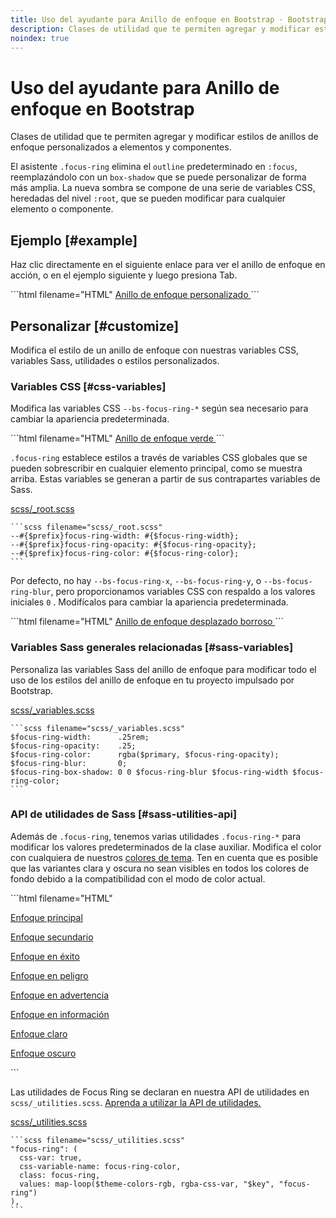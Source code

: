 ```yaml
---
title: Uso del ayudante para Anillo de enfoque en Bootstrap · Bootstrap en Español v5.3
description: Clases de utilidad que te permiten agregar y modificar estilos de anillos de enfoque personalizados a elementos y componentes.
noindex: true
---
```


# Uso del ayudante para Anillo de enfoque en Bootstrap

Clases de utilidad que te permiten agregar y modificar estilos de anillos de enfoque personalizados a elementos y componentes.

<MainBanner />

El asistente `.focus-ring` elimina el `outline` predeterminado en `:focus`, reemplazándolo con un `box-shadow` que se puede personalizar de forma más amplia. La nueva sombra se compone de una serie de variables CSS, heredadas del nivel `:root`, que se pueden modificar para cualquier elemento o componente.

Ejemplo [#example]
-------------------

Haz clic directamente en el siguiente enlace para ver el anillo de enfoque en acción, o en el ejemplo siguiente y luego presiona Tab.

<DemoIframe path="/demos/bootstrap/5.3/helpers/focus-ring/example.html">
    ```html filename="HTML"
    <a href="#" class="d-inline-flex focus-ring py-1 px-2 text-decoration-none border rounded-2">
        Anillo de enfoque personalizado
    </a>
    ```
</DemoIframe>

Personalizar [#customize]
--------------------------

Modifica el estilo de un anillo de enfoque con nuestras variables CSS, variables Sass, utilidades o estilos personalizados.

### Variables CSS [#css-variables]

Modifica las variables CSS `--bs-focus-ring-*` según sea necesario para cambiar la apariencia predeterminada.

<DemoIframe path="/demos/bootstrap/5.3/helpers/focus-ring/css-variables-1.html">
    ```html filename="HTML"
    <a href="#" class="d-inline-flex focus-ring py-1 px-2 text-decoration-none border rounded-2" style="--bs-focus-ring-color: rgba(var(--bs-success-rgb), .25)">
        Anillo de enfoque verde
    </a>
    ```
</DemoIframe>

`.focus-ring` establece estilos a través de variables CSS globales que se pueden sobrescribir en cualquier elemento principal, como se muestra arriba. Estas variables se generan a partir de sus contrapartes variables de Sass.

[scss/_root.scss](https://github.com/twbs/bootstrap/blob/v5.3.2/scss/_root.scss)

    ```scss filename="scss/_root.scss"
    --#{$prefix}focus-ring-width: #{$focus-ring-width};
    --#{$prefix}focus-ring-opacity: #{$focus-ring-opacity};
    --#{$prefix}focus-ring-color: #{$focus-ring-color};
    ```

Por defecto, no hay `--bs-focus-ring-x`, `--bs-focus-ring-y`, o `--bs-focus-ring-blur`, pero proporcionamos variables CSS con respaldo a los valores iniciales `0` . Modifícalos para cambiar la apariencia predeterminada.

<DemoIframe path="/demos/bootstrap/5.3/helpers/focus-ring/css-variables-2.html">
    ```html filename="HTML"
    <a href="#" class="d-inline-flex focus-ring py-1 px-2 text-decoration-none border rounded-2" style="--bs-focus-ring-x: 10px; --bs-focus-ring-y: 10px; --bs-focus-ring-blur: 4px">
        Anillo de enfoque desplazado borroso
    </a>
    ```
</DemoIframe>

### Variables Sass generales relacionadas [#sass-variables]

Personaliza las variables Sass del anillo de enfoque para modificar todo el uso de los estilos del anillo de enfoque en tu proyecto impulsado por Bootstrap.

[scss/_variables.scss](https://github.com/twbs/bootstrap/blob/v5.3.2/scss/_variables.scss)

    ```scss filename="scss/_variables.scss"
    $focus-ring-width:      .25rem;
    $focus-ring-opacity:    .25;
    $focus-ring-color:      rgba($primary, $focus-ring-opacity);
    $focus-ring-blur:       0;
    $focus-ring-box-shadow: 0 0 $focus-ring-blur $focus-ring-width $focus-ring-color;
    ```

### API de utilidades de Sass [#sass-utilities-api]

Además de `.focus-ring`, tenemos varias utilidades `.focus-ring-*` para modificar los valores predeterminados de la clase auxiliar. Modifica el color con cualquiera de nuestros [colores de tema](/bootstrap/5.3/customize/color/#theme-colors). Ten en cuenta que es posible que las variantes clara y oscura no sean visibles en todos los colores de fondo debido a la compatibilidad con el modo de color actual.

<DemoIframe path="/demos/bootstrap/5.3/helpers/focus-ring/sass-utilities-api.html">
    ```html filename="HTML"
    <p><a href="#" class="d-inline-flex focus-ring focus-ring-primary py-1 px-2 text-decoration-none border rounded-2">Enfoque principal</a></p>
    <p><a href="#" class="d-inline-flex focus-ring focus-ring-secondary py-1 px-2 text-decoration-none border rounded-2">Enfoque secundario</a></p>
    <p><a href="#" class="d-inline-flex focus-ring focus-ring-success py-1 px-2 text-decoration-none border rounded-2">Enfoque en éxito</a></p>
    <p><a href="#" class="d-inline-flex focus-ring focus-ring-danger py-1 px-2 text-decoration-none border rounded-2">Enfoque en peligro</a></p>
    <p><a href="#" class="d-inline-flex focus-ring focus-ring-warning py-1 px-2 text-decoration-none border rounded-2">Enfoque en advertencia</a></p>
    <p><a href="#" class="d-inline-flex focus-ring focus-ring-info py-1 px-2 text-decoration-none border rounded-2">Enfoque en información</a></p>
    <p><a href="#" class="d-inline-flex focus-ring focus-ring-light py-1 px-2 text-decoration-none border rounded-2">Enfoque claro</a></p>
    <p><a href="#" class="d-inline-flex focus-ring focus-ring-dark py-1 px-2 text-decoration-none border rounded-2">Enfoque oscuro</a></p>
    ```
</DemoIframe>

Las utilidades de Focus Ring se declaran en nuestra API de utilidades en `scss/_utilities.scss`. [Aprenda a utilizar la API de utilidades.](/bootstrap/5.3/utilities/api/#using-the-api)

[scss/_utilities.scss](https://github.com/twbs/bootstrap/blob/v5.3.2/scss/_utilities.scss)

    ```scss filename="scss/_utilities.scss"
    "focus-ring": (
      css-var: true,
      css-variable-name: focus-ring-color,
      class: focus-ring,
      values: map-loop($theme-colors-rgb, rgba-css-var, "$key", "focus-ring")
    ),
    ```

<ContentSuggestion />
